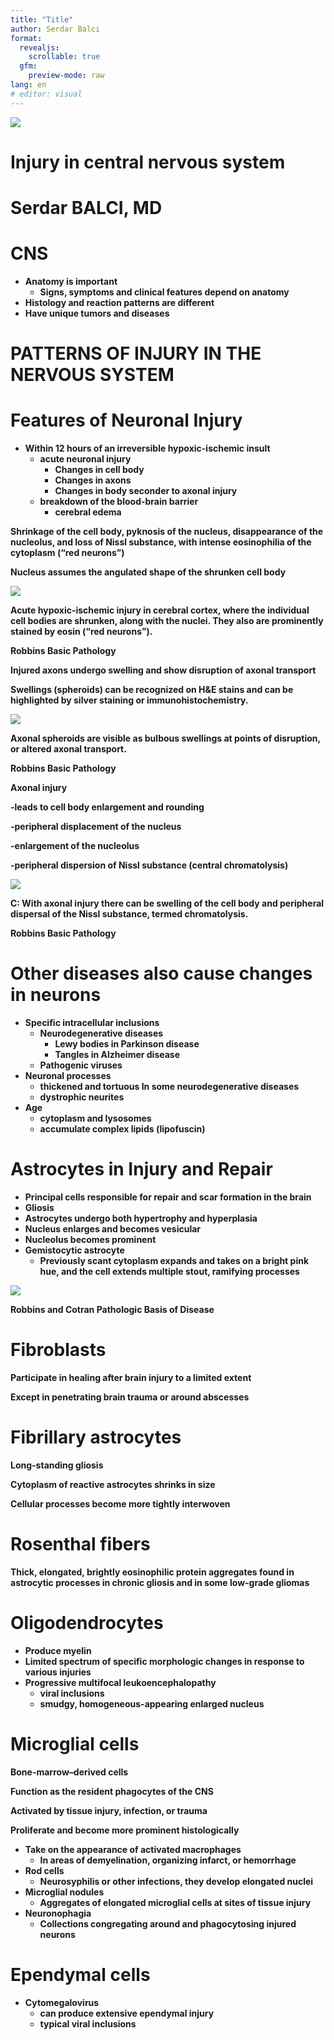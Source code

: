 ```yaml
---
title: "Title"
author: Serdar Balcı
format:
  revealjs:
    scrollable: true
  gfm:
    preview-mode: raw
lang: en
# editor: visual
---
```


![](img%5CInjury-in-central-nervous-system0.jpg)

# Injury in central nervous system

# Serdar BALCI, MD

# CNS

* __Anatomy is important__
  * __Signs\, symptoms and clinical features depend on anatomy__
* __Histology and reaction patterns are different__
* __Have unique tumors and diseases__

# PATTERNS OF INJURY IN THE NERVOUS SYSTEM

# Features of Neuronal Injury

* __Within 12 hours of an irreversible hypoxic\-ischemic insult__
  * __acute neuronal injury__
    * __Changes in cell body__
    * __Changes in axons__
    * __Changes in body seconder to axonal injury__
  * __breakdown of the blood\-brain barrier__
    * __cerebral edema__

__Shrinkage of the cell body\, pyknosis of the nucleus\, disappearance of the nucleolus\, and loss of Nissl substance\, with intense eosinophilia of the cytoplasm \(“red neurons”\)__

__Nucleus assumes the angulated shape of the shrunken cell body __

![](img%5CInjury-in-central-nervous-system1.png)

__Acute hypoxic\-ischemic injury in cerebral cortex\, where the individual cell bodies are shrunken\, along with the nuclei\. They also are prominently stained by eosin \(“red neurons”\)\.__

__Robbins Basic Pathology__

__Injured axons undergo swelling and show disruption of axonal transport__

__Swellings \(spheroids\) can be recognized on H&E stains and can be highlighted by silver staining or immunohistochemistry\.__

![](img%5CInjury-in-central-nervous-system2.png)

__Axonal spheroids are visible as bulbous swellings at points of disruption\, or altered axonal transport\.__

__Robbins Basic Pathology__

__Axonal injury__

__\-leads to cell body enlargement and rounding__

__\-peripheral displacement of the nucleus__

__\-enlargement of the nucleolus__

__\-peripheral dispersion of Nissl substance \(central chromatolysis\)__

![](img%5CInjury-in-central-nervous-system3.png)

__C: With axonal injury there can be swelling of the cell body and peripheral dispersal of the Nissl substance\, termed chromatolysis\.__

__Robbins Basic Pathology__

# Other diseases also cause changes in neurons

* __Specific intracellular inclusions__
  * __Neurodegenerative diseases__
    * __Lewy bodies in Parkinson disease__
    * __Tangles in Alzheimer disease__
  * __Pathogenic viruses__
* __Neuronal processes__
  * __thickened and tortuous In some neurodegenerative diseases__
  * __dystrophic neurites__
* __Age__
  * __cytoplasm and lysosomes__
  * __accumulate complex lipids \(lipofuscin\)__

# Astrocytes in Injury and Repair

* __Principal cells responsible for repair and scar formation in the brain__
* __Gliosis__
* __Astrocytes undergo both hypertrophy and hyperplasia__
* __Nucleus enlarges and becomes vesicular__
* __Nucleolus becomes prominent__
* __Gemistocytic astrocyte__
  * __Previously scant cytoplasm expands and takes on a bright pink hue\, and the cell extends multiple stout\, ramifying processes__

![](img%5CInjury-in-central-nervous-system4.png)

__Robbins and Cotran Pathologic Basis of Disease__

# Fibroblasts

__Participate in healing after brain injury to a limited extent__

__Except in penetrating brain trauma or around abscesses__

# Fibrillary astrocytes

__Long\-standing gliosis__

__Cytoplasm of reactive astrocytes shrinks in size__

__Cellular processes become more tightly interwoven__

# Rosenthal fibers

__Thick\, elongated\, brightly eosinophilic protein aggregates found in astrocytic processes in chronic gliosis and in some low\-grade gliomas__

# Oligodendrocytes

* __Produce myelin__
* __Limited spectrum of specific morphologic changes in response to various injuries__
* __Progressive multifocal leukoencephalopathy__
  * __viral inclusions__
  * __smudgy\, homogeneous\-appearing enlarged nucleus__

# Microglial cells

__Bone\-marrow–derived cells__

__Function as the resident phagocytes of the CNS__

__Activated by tissue injury\, infection\, or trauma__

__Proliferate and become more prominent histologically__

* __Take on the appearance of activated macrophages__
  * __In areas of demyelination\, organizing infarct\, or hemorrhage__
* __Rod cells__
  * __Neurosyphilis or other infections\, they develop elongated nuclei__
* __Microglial nodules__
  * __Aggregates of elongated microglial cells at sites of tissue injury__
* __Neuronophagia__
  * __Collections congregating around and phagocytosing injured neurons__

# Ependymal cells

* __Cytomegalovirus__
  * __can produce extensive ependymal injury__
  * __typical viral inclusions__

